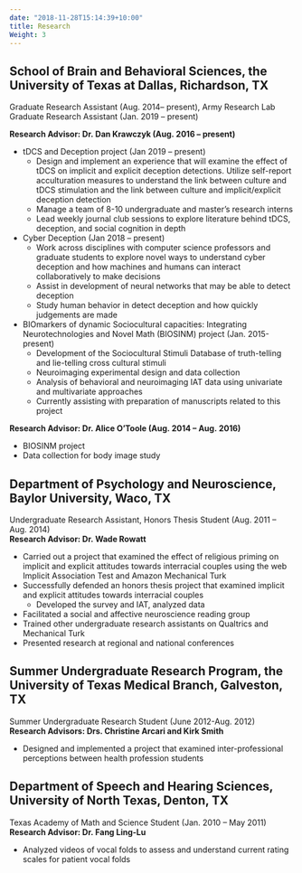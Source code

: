---
date: "2018-11-28T15:14:39+10:00"
title: Research 
Weight: 3
---

## School of Brain and Behavioral Sciences, the University of Texas at Dallas, Richardson, TX  
Graduate Research Assistant (Aug. 2014– present), Army Research Lab Graduate Research Assistant (Jan. 2019 – present)  

**Research Advisor: Dr. Dan Krawczyk (Aug. 2016 – present)**  

*	tDCS and Deception project (Jan 2019 – present)
    +	Design and implement an experience that will examine the effect of tDCS on implicit and explicit deception detections. Utilize self-report acculturation measures to understand the link between culture and tDCS stimulation and the link between culture and implicit/explicit deception detection
    +	Manage a team of 8-10 undergraduate and master’s research interns
    +	Lead weekly journal club sessions to explore literature behind tDCS, deception, and social cognition in depth
*	Cyber Deception (Jan 2018 – present)
    *	Work across disciplines with computer science professors and graduate students to explore novel ways to understand cyber deception and how machines and humans can interact collaboratively to make decisions
    *	Assist in development of neural networks that may be able to detect deception
    *	Study human behavior in detect deception and how quickly judgements are made
*	BIOmarkers of dynamic Sociocultural capacities: Integrating Neurotechnologies and Novel Math (BIOSINM) project (Jan. 2015-present)
    *	Development of the Sociocultural Stimuli Database of truth-telling and lie-telling cross cultural stimuli
    *	Neuroimaging experimental design and data collection
    *	Analysis of behavioral and neuroimaging IAT data using univariate and multivariate approaches
    *	Currently assisting with preparation of manuscripts related to this project
    
**Research Advisor: Dr. Alice O’Toole (Aug. 2014 – Aug. 2016)**

*	BIOSINM project
*	Data collection for body image study

## Department of Psychology and Neuroscience, Baylor University, Waco, TX  
Undergraduate Research Assistant, Honors Thesis Student (Aug. 2011 – Aug. 2014)  
**Research Advisor: Dr. Wade Rowatt**  

*	Carried out a project that examined the effect of religious priming on implicit and explicit attitudes towards interracial couples using the web Implicit Association Test and Amazon Mechanical Turk
*	Successfully defended an honors thesis project that examined implicit and explicit attitudes towards interracial couples
    +	Developed the survey and IAT, analyzed data
*	Facilitated a social and affective neuroscience reading group 
*	Trained other undergraduate research assistants on Qualtrics and Mechanical Turk
*	Presented research at regional and national conferences

## Summer Undergraduate Research Program, the University of Texas Medical Branch, Galveston, TX
Summer Undergraduate Research Student (June 2012-Aug. 2012)  
**Research Advisors: Drs. Christine Arcari and Kirk Smith**   

*	Designed and implemented a project that examined inter-professional perceptions between health profession students

## Department of Speech and Hearing Sciences, University of North Texas, Denton, TX
Texas Academy of Math and Science Student (Jan. 2010 – May 2011)
**Research Advisor: Dr. Fang Ling-Lu** 

*	Analyzed videos of vocal folds to assess and understand current rating scales for patient vocal folds

